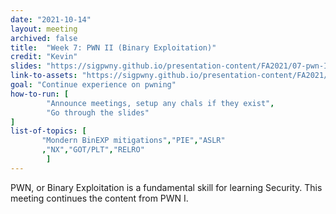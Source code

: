 ```yaml
---
date: "2021-10-14"
layout: meeting
archived: false
title:  "Week 7: PWN II (Binary Exploitation)"
credit: "Kevin"
slides: "https://sigpwny.github.io/presentation-content/FA2021/07-pwn-II.pdf"
link-to-assets: "https://sigpwny.github.io/presentation-content/FA2021/07-pwn-II.pdf"
goal: "Continue experience on pwning"
how-to-run: [
        "Announce meetings, setup any chals if they exist",
        "Go through the slides"
]
list-of-topics: [
       "Mondern BinEXP mitigations","PIE","ASLR"
       ,"NX","GOT/PLT","RELRO"
        ]
---
```


PWN, or Binary Exploitation is a fundamental skill for learning Security. This meeting continues the content from PWN I.